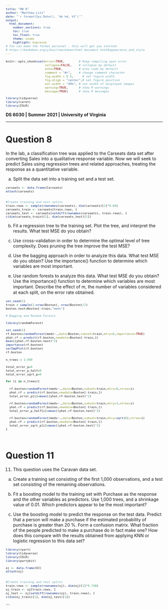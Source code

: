 ```yaml
---
title: "HW 8"
author: "Matthew Litz"
date: "`r format(Sys.Date(), '%b %d, %Y')`"
output:
  html_document:
    number_sections: true    
    toc: true
    toc_float: true
    theme: cosmo
    highlight: espresso    
# You can make the format personal - this will get you started:  
# https://bookdown.org/yihui/rmarkdown/html-document.html#appearance_and_style    
---
```


<!--- Below are global settings for knitr. You can override any of them by adding the changes to individual chunks --->

```r
knitr::opts_chunk$set(error=TRUE,        # Keep compiling upon error
                      collapse=FALSE,    # collapse by default
                      echo=TRUE,         # echo code by default
                      comment = "#>",    # change comment character
                      fig.width = 5.5,     # set figure width
                      fig.align = "center",# set figure position
                      out.width = "49%", # set width of displayed images
                      warning=TRUE,      # show R warnings
                      message=TRUE)      # show R messages

library(tidyverse)
library(caret)
library(ISLR)

```

<!--- Change font sizes (or other css modifications) --->
<style>
h1.title {
  font-size: 2.2em; /* Title font size */
}
h1 {
  font-size: 2em;   /* Header 1 font size */
}
h2 {
  font-size: 1.5em;
}
h3 { 
  font-size: 1.2em;
}
pre {
  font-size: 0.8em;  /* Code and R output font size */
}
</style>



**DS 6030 | Summer 2021 | University of Virginia **

*******************************************


# Question 8
In the lab, a classification tree was applied to the Carseats data set after converting Sales into a qualitative response variable. Now we will seek to predict Sales using regression trees and related approaches, treating the response as a quantitative variable.


(a) Split the data set into a training set and a test set.

```r

carseats <- data.frame(Carseats)
attach(carseats)


#Create training and test splits
train.rows <- sample(rownames(carseats), dim(carseats)[1]*0.60)
carseats_train <- carseats[train.rows, ]
carseats_test <- carseats[setdiff(rownames(carseats), train.rows), ]
c(dim(carseats_train)[1], dim(carseats_test)[1])


```

(b) Fit a regression tree to the training set. Plot the tree, and interpret the results. What test MSE do you obtain?




(c) Use cross-validation in order to determine the optimal level of tree complexity. Does pruning the tree improve the test MSE?




(d) Use the bagging approach in order to analyze this data. What test MSE do you obtain? Use the importance() function to determine which variables are most important.






(e) Use random forests to analyze this data. What test MSE do you obtain? Use the importance() function to determine which variables are most important. Describe the eﬀect of m, the number of variables considered at each split, on the error rate obtained.




```r

set.seed(1)
train = sample(1:nrow(Boston), nrow(Boston)/2)
boston.test=Boston[-train,"medv"]

# Bagging and Random Forests

library(randomForest)

set.seed(1)
rf.boston=randomForest(medv~.,data=Boston,subset=train,mtry=6,importance=TRUE)
yhat.rf = predict(rf.boston,newdata=Boston[-train,])
mean((yhat.rf-boston.test)^2)
importance(rf.boston)
varImpPlot(rf.boston)
rf.boston
 
n_trees = 1:500

total_error_p=0
total_error_p_half=0
total_error_sqrt_p=0

for (i in n_trees){
  
  rf.boston=randomForest(medv~.,data=Boston,subset=train,mtry=6,ntree=i)
  yhat.rf = predict(rf.boston,newdata=Boston[-train,])
  total_error_p[i]=mean((yhat.rf-boston.test)^2)

  rf.boston=randomForest(medv~.,data=Boston,subset=train,mtry=3,ntree=i)
  yhat.rf = predict(rf.boston,newdata=Boston[-train,])
  total_error_p_half[i]=mean((yhat.rf-boston.test)^2)
  
  rf.boston=randomForest(medv~.,data=Boston,subset=train,mtry=sqrt(6),ntree=i)
  yhat.rf = predict(rf.boston,newdata=Boston[-train,])
  total_error_sqrt_p[i]=mean((yhat.rf-boston.test)^2)
}




```



# Question 11
11. This question uses the Caravan data set.



(a) Create a training set consisting of the first 1,000 observations, and a test set consisting of the remaining observations.


(b) Fit a boosting model to the training set with Purchase as the response and the other variables as predictors. Use 1,000 trees, and a shrinkage value of 0.01. Which predictors appear to be the most important?



(c) Use the boosting model to predict the response on the test data.  Predict that a person will make a purchase if the estimated probability of purchase is greater than 20 %. Form a confusion matrix. What fraction of the people predicted to make a purchase do in fact make one? How does this compare with the results obtained from applying KNN or logistic regression to this data set?


```r
library(rpart)
library(tidyverse)
library(ISLR)
library(partykit)

oj <- data.frame(OJ)
attach(oj)


#Create training and test splits
train.rows <- sample(rownames(oj), dim(oj)[1]*0.748)
oj_train <- oj[train.rows, ]
oj_test <- oj[setdiff(rownames(oj), train.rows), ]
c(dim(oj_train)[1], dim(oj_test)[1])


```



```

